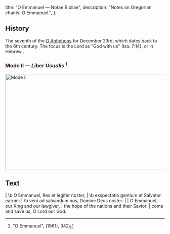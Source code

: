   title: "O Emmanuel — Notae Bibliae",
  description: "Notes on Gregorian chants: O Emmanuel.",
};

<Initial text="O Emmanuel" />

## History

The seventh of the [O Antiphons](/glossary/liturgical-terms#o-antiphons) for December 23rd, which dates back to the 6th century. The focus is the Lord as "God with us" (Isa. 7:14), or in Hebrew *<Definition lang="hebrew" anchor="immanuel" text="Immanuel" />*.

### Mode II — *Liber Usualis* [^1]

<Image
  src="/chants/o-emmanuel.svg"
  alt="Mode II"
  width="600"
  height="304"
/>

## Text

<Poetry>
|  \b O Emmanuel, Rex et legifer noster,
|  \b exspectatio gentium et Salvator earum:
|  \b veni ad salvandum nos, Domine Deus noster.
|
|  O Emmanuel, our King and our lawgiver,
|  the hope of the nations and their Savior:
|  come and save us, O Lord our God.
</Poetry>

[^1]: "O Emmanuel", *<Definition lang="latin" anchor="liber-usualis" text="Liber Usualis" />* (1961), 342
